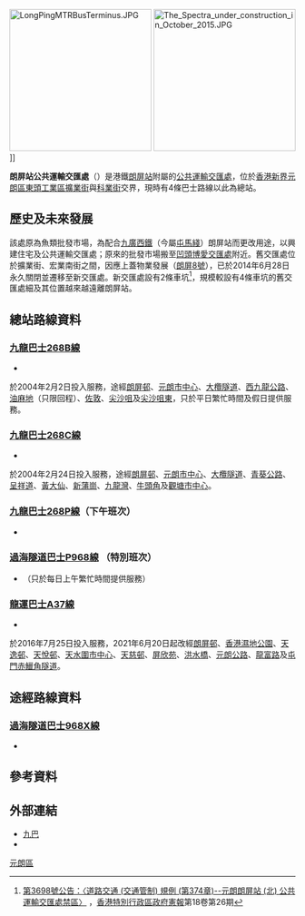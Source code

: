 {{Not|朗屏邨巴士總站}}
{{Infobox HK Bus terminus 
| image= Long Ping Station Public Transport Interchange (blue sky).jpg
| name= 朗屏站公共運輸交匯處
| engname = Long Ping Station Public Transport Interchange
| district= [[元朗區|元朗區]]
| area= [[元朗市中心|元朗市]]
| street= [[科業街|科業街]][[元朗科技中心|元朗科技中心]]對面
| coordinates = {{Coord|22|26|57.4|N|114|1|37.6|E}}
| opendate= 2014年6月28日（新總站）<br>2003年末（舊總站）
| terminate= [[龍運|龍運]]<br>[[龍運巴士A37線|A37]]<br>[[九巴|九巴]]<br>[[九龍巴士268B線|268B]]、[[九龍巴士268C線|268C]]、[[九龍巴士268C線|268P （下午班次）]]<br>[[過海隧道巴士|過海隧道巴士]]<br>[[過海隧道巴士P968線|P968（特別班次）]]
| via= [[過海隧道巴士|過海隧道巴士]]<br>[[過海隧道巴士968X線|968X]]
| feeder= [[港鐵|港鐵]][[屯馬綫|屯馬綫]][[朗屏站|朗屏站]]
| nearbystreets= [[朗業路|朗業路]]、[[元朗安樂路|元朗安樂路]]、[[宏業西街|宏業西街]]
| nearbysights= [[東頭工業區|東頭工業區]]、[[朗屏8號|朗屏8號]]、朗屏站
| notes= 舊總站位於擴業街、宏業南街之間
| alternative=
| bgcolor=Green
| fontcolor=White
}}
[[File:LongPingMTRBusTerminus.JPG|250px]]
[[File:The_Spectra_under_construction_in_October_2015.JPG|250px]]]]

'''朗屏站公共運輸交匯處'''（{{lang-en|'''Long Ping Station Public Transport Interchange'''}}）是港鐵[[朗屏站|朗屏站]]附屬的[[公共運輸交匯處|公共運輸交匯處]]，位於[[香港|香港]][[新界|新界]][[元朗區|元朗區]][[東頭工業區|東頭工業區]][[擴業街|擴業街]]與[[科業街|科業街]]交界，現時有4條巴士路線以此為總站。

==歷史及未來發展==
該處原為魚類批發市場，為配合[[九廣西鐵|九廣西鐵]]（今屬[[屯馬綫|屯馬綫]]）朗屏站而更改用途，以興建住宅及公共運輸交匯處；原來的批發市場搬至[[凹頭|凹頭]][[博愛交匯處|博愛交匯處]]附近。舊交匯處位於擴業街、宏業南街之間，因應上蓋物業發展（[[朗屏8號|朗屏8號]]），已於2014年6月28日永久關閉並遷移至新交匯處。新交匯處設有2條車坑<ref>[http://www.gld.gov.hk/egazette/pdf/20141826/cgn201418263698.pdf 第3698號公告：〈道路交通 (交通管制) 規例 (第374章)--元朗朗屏站 (北) 公共運輸交匯處禁區〉] {{Wayback|url=http://www.gld.gov.hk/egazette/pdf/20141826/cgn201418263698.pdf |date=20181028235155 }}，[[香港特別行政區政府憲報|香港特別行政區政府憲報]]第18卷第26期</ref>，規模較設有4條車坑的舊交匯處細及其位置越來越遠離朗屏站。

==總站路線資料==
===[[九龍巴士268B線|九龍巴士268B線]]===
*{{HK Bus Route KLNT|268B|inline}}
於2004年2月2日投入服務，途經[[朗屏邨|朗屏邨]]、[[元朗市中心|元朗市中心]]、[[大欖隧道|大欖隧道]]、[[西九龍公路|西九龍公路]]、[[油麻地|油麻地]]（只限回程）、[[佐敦|佐敦]]、[[尖沙咀|尖沙咀]]及[[尖沙咀東|尖沙咀東]]，只於平日繁忙時間及假日提供服務。

===[[九龍巴士268C線|九龍巴士268C線]]===
*{{HK Bus Route KLNT|268C|inline}}
於2004年2月24日投入服務，途經[[朗屏邨|朗屏邨]]、[[元朗市中心|元朗市中心]]、[[大欖隧道|大欖隧道]]、[[青葵公路|青葵公路]]、[[呈祥道|呈祥道]]、[[黃大仙_(香港地方)|黃大仙]]、[[新蒲崗|新蒲崗]]、[[九龍灣|九龍灣]]、[[牛頭角|牛頭角]]及[[觀塘市中心|觀塘市中心]]。

===[[九龍巴士268P線|九龍巴士268P線]]（下午班次）===
*{{HK Bus Route KLNT|268P|afternoon}}

===[[過海隧道巴士P968線|過海隧道巴士P968線]] （特別班次）=== 
*{{HK Bus Route Cross Harbour|P968|special}}（只於每日上午繁忙時間提供服務）

===[[龍運巴士A37線|龍運巴士A37線]]===
*{{HK Bus Route Lantau|A37|inline}}
於2016年7月25日投入服務，2021年6月20日起改經[[朗屏邨|朗屏邨]]、[[香港濕地公園|香港濕地公園]]、[[天逸邨|天逸邨]]、[[天悅邨|天悅邨]]、[[天水圍市中心|天水圍市中心]]、[[天慈邨|天慈邨]]、[[屏欣苑|屏欣苑]]、[[洪水橋|洪水橋]]、[[元朗公路|元朗公路]]、[[龍富路|龍富路]]及[[屯門赤鱲角隧道|屯門赤鱲角隧道]]。

==途經路線資料==
===[[過海隧道巴士968X線|過海隧道巴士968X線]]=== 
*{{HK Bus Route Cross Harbour|968X|inline}}

==參考資料==
{{Reflist}}

==外部連結==
*[http://www.kmb.hk/ 九巴] {{Wayback|url=http://www.kmb.hk/ |date=20121206050156 }}
*{{Wikia|hkbus|香港巴士大典|朗屏站公共運輸交匯處}}

{{香港元朗區巴士總站列表}}

[[Category:香港公共運輸交匯處|元朗區]]